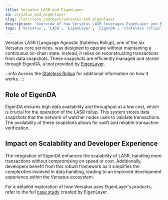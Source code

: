```yaml
---
title: Versatus LASR and EigenLayer
id: versatus_and_eigenlayer
slug: /lasr/core_concepts/versatus_and_eigenlayer
description: 'Overview of how Versatus LASR leverages EigenLayer and EigenDA for data availability and transaction verification, enhancing scalability and developer experience.'
tags: ['Versatus', 'LASR', 'EigenLayer', 'EigenDA', 'stateless rollup', 'scalability', 'blockchain']
---
```


Versatus LASR (Language Agnostic Stateless Rollup), one of the six Versatus core services, was designed to operate without maintaining a continuous on-chain state. Instead, it relies on reconstructing transactions from data snapshots. These snapshots are efficiently managed and stored through EigenDA, a tool provided by [EigenLayer](https://www.eigenlayer.xyz/).

:::info
  Access the [Stateless Rollup](/lasr/core_concepts/stateless_rollup) for additional information on how it works.
:::

## Role of EigenDA

EigenDA ensures high data availability and throughput at a low cost, which is crucial for the operation of the LASR rollup. This system stores data snapshots that the network of watcher nodes uses to validate transactions. The availability of these snapshots allows for swift and reliable transaction verification.

## Impact on Scalability and Developer Experience

The integration of EigenDA enhances the scalability of LASR, handling more transactions without compromising on speed or cost. Additionally, developers benefit from this robust framework as it simplifies the complexities involved in data handling, leading to an improved development experience within the Versatus ecosystem.

For a detailed exploration of how Versatus uses EigenLayer's products, refer to the full [case study](https://www.blog.eigenlayer.xyz/eigenda-versatus/) created by EigenLayer.